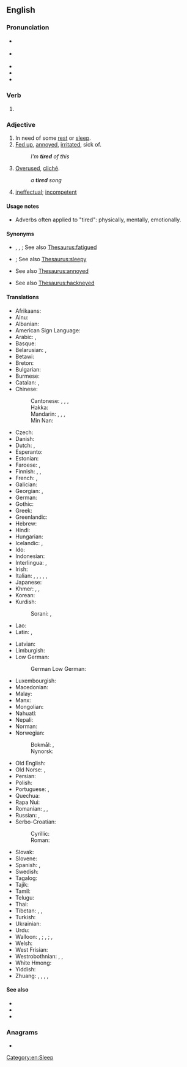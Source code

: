 ==English==
{{wikipedia|dab=tired}}

===Pronunciation===
* {{a|GenAm}} {{IPA|/taɪɚd/|lang=en}}
* {{a|RP}} {{IPA|/taɪəd/|lang=en}}
* {{audio|en-us-tired.ogg|Audio (US)|lang=en}}
* {{audio|En-uk-tired.ogg|Audio (UK)|lang=en}}
* {{rhymes|aɪə(ɹ)d|lang=en}}

===Verb===
{{head|en|verb form}}

# {{en-past of|tire}}

===Adjective===
{{en-adj|more|er}}

# In need of some [[rest]] or [[sleep]].
# [[fed up|Fed up]], [[annoyed]], [[irritated]], sick of.
#: ''I'm '''tired''' of this''
# [[overused|Overused]], [[cliché]].
#: ''a '''tired''' song''
# {{lb|en|slang|AAVE}} [[ineffectual]]; [[incompetent]]

====Usage notes====
* Adverbs often applied to "tired": physically, mentally, emotionally.

====Synonyms====
* {{sense|in need of rest}} {{l|en|exhausted}}, {{l|en|fatigued}}, {{l|en|languid}}; See also [[Thesaurus:fatigued]]
* {{sense|in need of sleep}} {{l|en|sleepy}}; See also [[Thesaurus:sleepy]]
* {{sense|fed up}} See also [[Thesaurus:annoyed]]
* {{sense|overused}} See also [[Thesaurus:hackneyed]]

====Translations====
{{trans-top|in need of rest or sleep}}
* Afrikaans: {{t+|af|moeg}}
* Ainu: {{t|ain|ヨッテㇰ|tr=yottek}}
* Albanian: {{t+|sq|lodhur|alt=i lodhur}}
* American Sign Language: {{t|ase|BentB@IpsiChest-PalmBack-BentB@IpsiChest-PalmBack BentB@IpsiChest-PalmUp-BentB@IpsiChest-PalmUp}}
* Arabic: {{t|ar|مُتْعَب}}, {{t|ar|تَعْبَان}}
* Basque: {{t|eu|nekatuta}}
* Belarusian: {{t+|be|сто́млены|sc=Cyrl}}, {{t|be|змо́раны|sc=Cyrl}}
* Betawi: {{t|bew|gémpor}}
* Breton: {{t+|br|skuizh}}
* Bulgarian: {{t+|bg|уморѐн|sc=Cyrl}}
* Burmese: {{t+|my|ငြီးငွေ့|sc=Mymr}}
* Catalan: {{t+|ca|cansat|m}}, {{t+|ca|cansada|f}}
* Chinese:
*: Cantonese: {{t|yue|攰}}, {{t|yue|癐}}, {{t|yue|䠩|tr=gui6}}, {{t|yue|疲倦|tr=pei4 gyun6|sc=Hani}} {{q|formal}}
*: Hakka: {{t|hak|𤸁|tr=khioi|sc=Hani}}
*: Mandarin: {{t+|cmn|累|tr=lèi|sc=Hani}}, {{t+|cmn|疲|tr=pí|sc=Hani}}, {{t+|cmn|疲倦|tr=píjuàn|sc=Hani}}, {{t+|cmn|疲累|tr=pílèi|sc=Hani}}
*: Min Nan: {{t+|nan|忝|tr=thiám|sc=Hans}}
* Czech: {{t+|cs|unavený|m}}
* Danish: {{t+|da|træt}}
* Dutch: {{t+|nl|moe}}, {{t+|nl|vermoeid}}
* Esperanto: {{t+|eo|laca}}
* Estonian: {{t+|et|väsinud}}
* Faroese: {{t|fo|móður}}, {{t|fo|troyttur}}
* Finnish: {{t+|fi|väsynyt}}, {{t+|fi|uupunut}}, {{t|fi|voipunut}}
* French: {{t+|fr|fatigué|m}}, {{t+|fr|fatiguée|f}}
* Galician: {{t|gl|canso|m}}
* Georgian: {{t|ka|დაღლილი}}, {{t|ka|მოღალული}}
* German: {{t+|de|müde}}
* Gothic: {{t|got|𐌰𐍆𐌼𐌰𐌿𐌹𐌸𐍃|sc=Goth}}
* Greek: {{t+|el|κουρασμένος}}
* Greenlandic: {{t|kl|qasuvoq}}
* Hebrew: {{t|he|עייף|tr=ayéf|alt=עייף \ עָיֵף}}
* Hindi: {{t+|hi|थका|sc=Deva}}
* Hungarian: {{t+|hu|fáradt}}
* Icelandic: {{t+|is|þreyttur}}, {{t|is|syfjaður}}
* Ido: {{t+|io|fatigita}}
* Indonesian: {{t+|id|lelah}}
* Interlingua: {{t|ia|fatigate}}, {{t|ia|lasse}}
* Irish: {{t|ga|tuirseach}}
* Italian: {{t+|it|stanco}}, {{t+|it|esausto}}, {{t+|it|fatto}}, {{t+|it|distrutto}}, {{t+|it|affaticato}}, {{t+|it|stracco|m}}
* Japanese: {{t+|ja|疲れる|alt=疲れた|tr=つかれた, tsukareta}}
* Khmer: {{t|km|អស់កំលាំង|tr=ɑh kɑmlaŋ|sc=Khmr}}, {{t+|km|នឿយ|tr=nɨəy|sc=Khmr}}, {{t|km|នឿយហត់|tr=nɨəy hat|sc=Khmr}}
* Korean: {{t+|ko|피곤하다|alt=피곤한}}
* Kurdish:
*: Sorani: {{t+|ku|هیلاک}}, {{t|ku|ماندو}}
* Lao: {{t|lo|ເມື່ອຍ}}
* Latin: {{t|la|fessus|m}}, {{t|la|lassus}}
{{trans-mid}}
* Latvian: {{t|lv|noguris}}
* Limburgish: {{t+|li|meug}}
* Low German:
*: German Low German: {{t|nds-de|mööd}}
* Luxembourgish: {{t|lb|midd}}
* Macedonian: {{t|mk|уморен|sc=Cyrl}}
* Malay: {{t|ms|letih}}
* Manx: {{t|gv|skee}}
* Mongolian: {{t-needed|mn}}
* Nahuatl: {{t|nah|ciciammicqui}}
* Nepali: {{t-needed|ne}}
* Norman: {{t|nrf|lâssé}}
* Norwegian:
*: Bokmål: {{t|nb|trett}}, {{t+|nb|trøtt}}
*: Nynorsk: {{t|nn|trøytt}}
* Old English: {{t|ang|mēþe}}
* Old Norse: {{t|non|þreyttr}}, {{t|non|móðr}}
* Persian: {{t+|fa|خسته|tr=xaste|sc=fa-Arab}}
* Polish: {{t+|pl|zmęczony|m}}
* Portuguese: {{t+|pt|cansado|m}}, {{t+|pt|cansada|f}}
* Quechua: {{t|qu|sayk'usqa}}
* Rapa Nui: {{t|rap|rohirohi}}
* Romanian: {{t+|ro|obosit|m}}, {{t|ro|obosită|f}}, {{t+|ro|ostenit|m}}
* Russian: {{t+|ru|уста́лый}}, {{t+|ru|уста́вший}}
* Serbo-Croatian:
*: Cyrillic: {{t|sh|уморан}}
*: Roman: {{t+|sh|ȕmōran}}
* Slovak: {{t|sk|unavený}}
* Slovene: {{t+|sl|utrujen}}
* Spanish: {{t+|es|cansado}}, {{t+|es|fatigado}}
* Swedish: {{t+|sv|trött}}
* Tagalog: {{t|tl|pagod}}
* Tajik: {{t+|tg|хаста}}
* Tamil: {{t-needed|ta}}
* Telugu: {{t|te|అలసి}}
* Thai: {{t+|th|เหนื่อย}}
* Tibetan: {{t|bo|སྐུ་མཉེལ་པོ}}, {{t|bo|ཐང་ཆད་པ}}, {{t|bo|ངལ་དུབ}}
* Turkish: {{t+|tr|yorgun}}
* Ukrainian: {{t|uk|вто́млений|sc=Cyrl}}
* Urdu: {{t|ur|تھکا|tr=thakā|sc=ur-Arab}}
* Walloon: {{t+|wa|nåjhi|m}}, {{t+|wa|nåjheye|f}}; {{t+|wa|scran|m}}, {{t|wa|scranse|f}}; {{t+|wa|hode|m|f}}, {{t+|wa|hodé|m}} {{t|wa|hodêye|f}}
* Welsh: {{t+|cy|blinedig}}
* West Frisian: {{t|fy|wurch}}
* Westrobothnian: {{t|gmq-bot|pjuk}}, {{t|gmq-bot|åll}}, {{t|gmq-bot|tröjtt}}
* White Hmong: {{t-needed|mww}}
* Yiddish: {{t|yi|מיד|sc=Hebr}}
* Zhuang: {{t|za|fuengx}}, {{t|za|baeg}}, {{t|za|naet}}, {{t|za|naetnaiq}}, {{t|za|naiq}}
{{trans-bottom}}

{{trans-see|fed up}}

{{trans-see|overused}}

====See also====
* {{l|en|I am tired}}
* {{l|en|sick and tired}}
* {{l|en|that tired feeling}}

===Anagrams===
* {{anagrams|en|a=deirt|drite|tride|tried}}

[[Category:en:Sleep]]